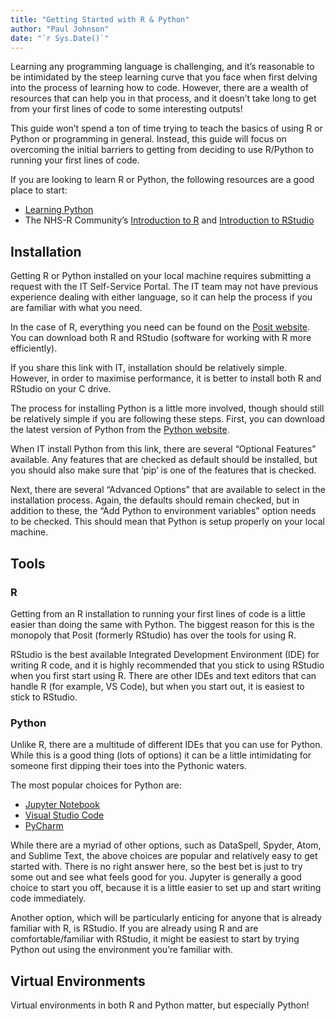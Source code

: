 ```yaml
---
title: "Getting Started with R & Python"
author: "Paul Johnson"
date: "`r Sys.Date()`"
---
```


Learning any programming language is challenging, and it's reasonable to be intimidated by the steep learning curve that you face when first delving into the process of learning how to code. However, there are a wealth of resources that can help you in that process, and it doesn't take long to get from your first lines of code to some interesting outputs!

This guide won't spend a ton of time trying to teach the basics of using R or Python or programming in general. Instead, this guide will focus on overcoming the initial barriers to getting from deciding to use R/Python to running your first lines of code.

If you are looking to learn R or Python, the following resources are a good place to start:

- [Learning Python](https://developers.google.com/edu/python)
- The NHS-R Community's [Introduction to R](https://nhs-r-community.github.io/intro_r/) and [Introduction to RStudio](https://github.com/nhs-r-community/intro-r-rstudio)

## Installation

Getting R or Python installed on your local machine requires submitting a request with the IT Self-Service Portal. The IT team may not have previous experience dealing with either language, so it can help the process if you are familiar with what you need.

In the case of R, everything you need can be found on the [Posit website](https://posit.co/download/rstudio-desktop/). You can download both R and RStudio (software for working with R more efficiently).

If you share this link with IT, installation should be relatively simple. However, in order to maximise performance, it is better to install both R and RStudio on your C drive.

The process for installing Python is a little more involved, though should still be relatively simple if you are following these steps. First, you can download the latest version of Python from the [Python website](https://www.python.org/downloads/).

When IT install Python from this link, there are several "Optional Features" available. Any features that are checked as default should be installed, but you should also make sure that 'pip' is one of the features that is checked.

Next, there are several "Advanced Options" that are available to select in the installation process. Again, the defaults should remain checked, but in addition to these, the "Add Python to environment variables" option needs to be checked. This should mean that Python is setup properly on your local machine.

## Tools

### R

Getting from an R installation to running your first lines of code is a little easier than doing the same with Python. The biggest reason for this is the monopoly that Posit (formerly RStudio) has over the tools for using R.

RStudio is the best available Integrated Development Environment (IDE) for writing R code, and it is highly recommended that you stick to using RStudio when you first start using R. There are other IDEs and text editors that can handle R (for example, VS Code), but when you start out, it is easiest to stick to RStudio.

### Python

Unlike R, there are a multitude of different IDEs that you can use for Python. While this is a good thing (lots of options) it can be a little intimidating for someone first dipping their toes into the Pythonic waters.

The most popular choices for Python are:

- [Jupyter Notebook](https://jupyter.org/)
- [Visual Studio Code](https://code.visualstudio.com/)
- [PyCharm](https://www.jetbrains.com/pycharm/)

While there are a myriad of other options, such as DataSpell, Spyder, Atom, and Sublime Text, the above choices are popular and relatively easy to get started with. There is no right answer here, so the best bet is just to try some out and see what feels good for you. Jupyter is generally a good choice to start you off, because it is a little easier to set up and start writing code immediately.

Another option, which will be particularly enticing for anyone that is already familiar with R, is RStudio. If you are already using R and are comfortable/familiar with RStudio, it might be easiest to start by trying Python out using the environment you're familiar with.

## Virtual Environments

Virtual environments in both R and Python matter, but especially Python!